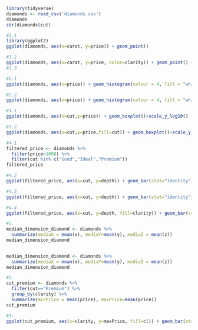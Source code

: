 ```r
library(tidyverse)
diamonds <- read_csv('diamonds.csv')
diamonds
str(diamonds$cut)

```
```r
#1.1
library(ggplot2)
ggplot(diamonds, aes(x=carat, y=price)) + geom_point()
```
```r
#1.2
ggplot(diamonds, aes(x=carat, y=price, color=clarity)) + geom_point() + ggtitle("Carat vs Price")
#1.3
```


```r
#2.1
ggplot(diamonds, aes(x=price)) + geom_histogram(colour = 4, fill = "white", bins = 40)
```
```r
#2.2
ggplot(diamonds, aes(x=price)) + geom_histogram(colour = 4, fill = "white", bins = 40)+ scale_x_log10()
```
```r
#3.1
ggplot(diamonds, aes(x=cut,y=price)) + geom_boxplot()+scale_y_log10()
```
```r
#3.2
ggplot(diamonds, aes(x=cut,y=price,fill=cut)) + geom_boxplot()+scale_y_log10()
```

```r
#4.1
filtered_price <- diamonds %>%
  filter(price>1000) %>%
  filter(cut %in% c("Good","Ideal","Premium"))
filtered_price
```


```r
#4.2
ggplot(filtered_price, aes(x=cut, y=depth)) + geom_bar(stat="identity")
```
```r
#4.3
ggplot(filtered_price, aes(x=cut, y=depth)) + geom_bar(stat="identity") + facet_wrap(~ clarity)
```

```r
#4.4
ggplot(filtered_price, aes(x=cut, y=depth, fill=clarity)) + geom_bar(stat="identity") + facet_wrap(~ clarity) 
```
```r
#1.
median_dimension_diamond <- diamonds %>%
  summarize(mediaX = mean(x), mediaY=mean(y), mediaZ = mean(z))
median_dimension_diamond
  
```
```r
median_dimension_diamond <- diamonds %>%
  summarize(mediaX = mean(x), mediaY=mean(y), mediaZ = mean(z))
median_dimension_diamond
```

```r
#2.
cut_premium <- diamonds %>%
  filter(cut=="Premium") %>%
  group_by(clarity) %>%
  summarize(minPrice = mean(price), maxPrice=mean(price))
cut_premium
```
```r
#3.
ggplot(cut_premium, aes(x=clarity, y=maxPrice, fill=cl)) + geom_bar(stat="identity")
```

